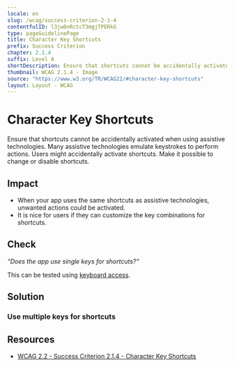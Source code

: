```yaml
---
locale: en
slug: /wcag/success-criterion-2-1-4
contentfulID: l3jw0nRctcT3mgjTPERkG
type: pageGuidelinePage
title: Character Key Shortcuts
prefix: Success Criterion
chapter: 2.1.4
suffix: Level A
shortDescription: Ensure that shortcuts cannot be accidentally activated when using assistive technologies.
thumbnail: WCAG 2.1.4 - Image
source: "https://www.w3.org/TR/WCAG22/#character-key-shortcuts"
layout: Layout - WCAG
---
```


# Character Key Shortcuts

Ensure that shortcuts cannot be accidentally activated when using assistive technologies. Many assistive technologies emulate keystrokes to perform actions. Users might accidentally activate shortcuts. Make it possible to change or disable shortcuts.

## Impact

- When your app uses the same shortcuts as assistive technologies, unwanted actions could be activated.
- It is nice for users if they can customize the key combinations for shortcuts.

## Check

*“Does the app use single keys for shortcuts?“*

This can be tested using [keyboard access](/en/stats/keyboard-access).

## Solution

### Use multiple keys for shortcuts

<CodeSample id="keyboard-shortcuts" locale="en"/>

## Resources

- [WCAG 2.2 - Success Criterion 2.1.4 - Character Key Shortcuts](https://www.w3.org/TR/WCAG22/#character-key-shortcuts)